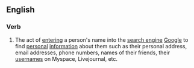 ==English==

===Verb===
{{infl|en|verb|head=[[Google]] [[stalk]]}}

# The act of [[entering]] a person's name into the [[search engine]] [[Google]] to find [[personal]] [[information]] about them such as their personal address, email addresses, phone numbers, names of their friends, their [[usernames]] on Myspace, Livejournal, etc.